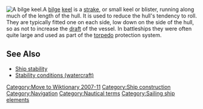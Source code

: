 [[Image:bilgekeel.jpg|right|thumb|A bilge keel.]]A [[bilge]] [[keel]] is a [[Strake#Boatbuilding|strake]], or small keel or blister, running along much of the length of the hull. It is used to reduce the hull's tendency to roll. They are typically fitted one on each side, low down on the side of the hull, so as not to increase the [[Draft (hull)|draft]] of the vessel. In battleships they were often quite large and used as part of the [[torpedo]] protection system.

==See Also==
* [[Ship stability]]
* [[Stability conditions (watercraft)]]

[[Category:Move to Wiktionary 2007-11]]

[[Category:Ship construction]]
[[Category:Navigation]]
[[Category:Nautical terms]]
[[Category:Sailing ship elements]]